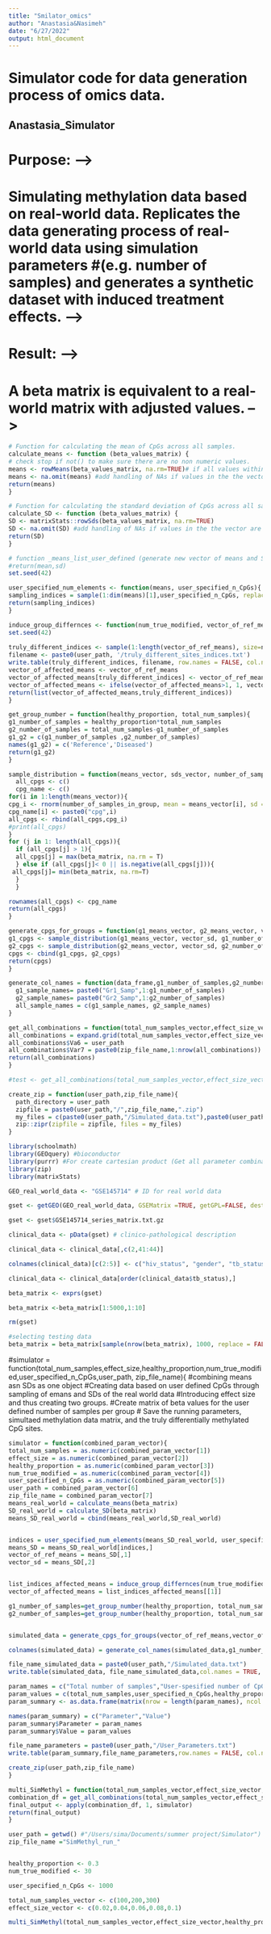 ```yaml
---
title: "Smilator_omics"
author: "Anastasia&Nasimeh"
date: "6/27/2022"
output: html_document
---
```

# Simulator code for data generation process of omics data. 


## Anastasia_Simulator

# Purpose: -->
# Simulating methylation data based on real-world data. Replicates the data generating process of real-world data using simulation parameters #(e.g. number of samples) and generates a synthetic dataset with induced treatment effects.  -->

# Result: -->
# A beta matrix is equivalent to a real-world matrix with adjusted values.  -->

```r
# Function for calculating the mean of CpGs across all samples.
calculate_means <- function (beta_values_matrix) {
# check stop if not() to make sure there are no non numeric values.
means <- rowMeans(beta_values_matrix, na.rm=TRUE)# if all values within a row are NA produces NaN
means <- na.omit(means) #add handling of NAs if values in the the vector are NAs
return(means)
}
```

```r
# Function for calculating the standard deviation of CpGs across all samples.
calculate_SD <- function (beta_values_matrix) {
SD <- matrixStats::rowSds(beta_values_matrix, na.rm=TRUE)
SD <- na.omit(SD) #add handling of NAs if values in the the vector are NAs
return(SD)
}
```


```r
# function _means_list_user_defined (generate new vector of means and SDs of CpGs based on user input, means and SDs of beta_matrix)
#return(mean,sd)
set.seed(42)

user_specified_num_elements <- function(means, user_specified_n_CpGs){
sampling_indices = sample(1:dim(means)[1],user_specified_n_CpGs, replace = TRUE)
return(sampling_indices)
}


```


```r

induce_group_differnces <- function(num_true_modified, vector_of_ref_means, effect_size, user_path){ #record=T
set.seed(42)
  
truly_different_indices <- sample(1:length(vector_of_ref_means), size=num_true_modified, replace = FALSE)
filename <- paste0(user_path, '/truly_different_sites_indices.txt')
write.table(truly_different_indices, filename, row.names = FALSE, col.names = FALSE, sep = " ")
vector_of_affected_means <- vector_of_ref_means
vector_of_affected_means[truly_different_indices] <- vector_of_ref_means[truly_different_indices]+effect_size
vector_of_affected_means <- ifelse(vector_of_affected_means>1, 1, vector_of_affected_means)
return(list(vector_of_affected_means,truly_different_indices))
}
```



```r
get_group_number = function(healthy_proportion, total_num_samples){
g1_number_of_samples = healthy_proportion*total_num_samples
g2_number_of_samples = total_num_samples-g1_number_of_samples
g1_g2 = c(g1_number_of_samples ,g2_number_of_samples)
names(g1_g2) = c('Reference','Diseased')
return(g1_g2)
}

```



```r
sample_distribution = function(means_vector, sds_vector, number_of_samples_in_group){
  all_cpgs <- c()
  cpg_name <- c()
for(i in 1:length(means_vector)){
cpg_i <- rnorm(number_of_samples_in_group, mean = means_vector[i], sd = sds_vector[i])
cpg_name[i] <- paste0("cpg",i)
all_cpgs <- rbind(all_cpgs,cpg_i)
#print(all_cpgs)
}
for (j in 1: length(all_cpgs)){
  if (all_cpgs[j] > 1){
  all_cpgs[j] = max(beta_matrix, na.rm = T)
  } else if (all_cpgs[j]< 0 || is.negative(all_cpgs[j])){
 all_cpgs[j]= min(beta_matrix, na.rm=T)
  } 
  }

rownames(all_cpgs) <- cpg_name
return(all_cpgs)
}
```


```r
generate_cpgs_for_groups = function(g1_means_vector, g2_means_vector, vector_sd, g1_number_of_samples, g2_number_of_samples){
g1_cpgs <- sample_distribution(g1_means_vector, vector_sd, g1_number_of_samples)
g2_cpgs <- sample_distribution(g2_means_vector, vector_sd, g2_number_of_samples)
cpgs <- cbind(g1_cpgs, g2_cpgs)
return(cpgs)
}
```

```r
generate_col_names = function(data_frame,g1_number_of_samples,g2_number_of_samples){
  g1_sample_names= paste0("Gr1_Samp",1:g1_number_of_samples)
  g2_sample_names= paste0("Gr2_Samp",1:g2_number_of_samples)
  all_sample_names = c(g1_sample_names, g2_sample_names)
}
```

```r
get_all_combinations = function(total_num_samples_vector,effect_size_vector,healthy_proportion,num_true_modified,user_specified_n_CpGs,user_path, zip_file_name){
all_combinations = expand.grid(total_num_samples_vector,effect_size_vector,healthy_proportion,num_true_modified,user_specified_n_CpGs)
all_combinations$Va6 = user_path
all_combinations$Var7 = paste0(zip_file_name,1:nrow(all_combinations))
return(all_combinations)
}

#test <- get_all_combinations(total_num_samples_vector,effect_size_vector,healthy_proportion,num_true_modified,user_specified_n_CpGs,user_path, zip_file_name)

```

```r
create_zip = function(user_path,zip_file_name){
  path_directory = user_path
  zipfile = paste0(user_path,"/",zip_file_name,".zip")
  my_files = c(paste0(user_path,"/Simulated_data.txt"),paste0(user_path,"/truly_different_sites_indices.txt"),paste0(user_path,"/User_Parameters.txt"))
  zip::zipr(zipfile = zipfile, files = my_files) 
}
```

```r

library(schoolmath)
library(GEOquery) #bioconductor
library(purrr) #For create cartesian product (Get all parameter combinations)
library(zip)
library(matrixStats)


```

```r
GEO_real_world_data <- "GSE145714" # ID for real world data 

gset <- getGEO(GEO_real_world_data, GSEMatrix =TRUE, getGPL=FALSE, destdir="example_dataset/")

gset <- gset$GSE145714_series_matrix.txt.gz

clinical_data <- pData(gset) # clinico-pathological description

clinical_data <- clinical_data[,c(2,41:44)]

colnames(clinical_data)[c(2:5)] <- c("hiv_status", "gender", "tb_status", "timepoint")

clinical_data <- clinical_data[order(clinical_data$tb_status),]

beta_matrix <- exprs(gset)

beta_matrix <-beta_matrix[1:5000,1:10]

rm(gset)

#selecting testing data
beta_matrix = beta_matrix[sample(nrow(beta_matrix), 1000, replace = FALSE), ]
```

#simulator = function(total_num_samples,effect_size,healthy_proportion,num_true_modified,user_specified_n_CpGs,user_path, zip_file_name){
#combining means asn SDs as one object 
#Creating data based on user defined CpGs through sampling of emans and SDs of the real world data
#Introducing effect size and thus creating two groups.
#Create matrix of beta values for the user defined number of samples per group
# Save the running parameters, simultaed methylation data matrix, and the truly differentially methylated CpG sites.


```r

simulator = function(combined_param_vector){ 
total_num_samples = as.numeric(combined_param_vector[1])
effect_size = as.numeric(combined_param_vector[2])
healthy_proportion = as.numeric(combined_param_vector[3])
num_true_modified = as.numeric(combined_param_vector[4])
user_specified_n_CpGs = as.numeric(combined_param_vector[5])
user_path = combined_param_vector[6]
zip_file_name = combined_param_vector[7]
means_real_world = calculate_means(beta_matrix)
SD_real_world = calculate_SD(beta_matrix)
means_SD_real_world = cbind(means_real_world,SD_real_world)


indices = user_specified_num_elements(means_SD_real_world, user_specified_n_CpGs)
means_SD = means_SD_real_world[indices,] 
vector_of_ref_means = means_SD[,1]
vector_sd = means_SD[,2]


list_indices_affected_means = induce_group_differnces(num_true_modified,vector_of_ref_means,effect_size,user_path)
vector_of_affected_means = list_indices_affected_means[[1]]

g1_number_of_samples=get_group_number(healthy_proportion, total_num_samples)[1]
g2_number_of_samples=get_group_number(healthy_proportion, total_num_samples)[2]


simulated_data = generate_cpgs_for_groups(vector_of_ref_means,vector_of_affected_means, vector_sd, g1_number_of_samples, g2_number_of_samples)

colnames(simulated_data) = generate_col_names(simulated_data,g1_number_of_samples,g2_number_of_samples) #check this 

file_name_simulated_data = paste0(user_path,"/Simulated_data.txt")
write.table(simulated_data, file_name_simulated_data,col.names = TRUE, row.names = TRUE)

param_names = c("Total number of samples","User-spesified number of CpGs","Healthy proportion","Effect size","Number of true modified CpG sites")
param_values = c(total_num_samples,user_specified_n_CpGs,healthy_proportion,effect_size,num_true_modified)
param_summary <- as.data.frame(matrix(nrow = length(param_names), ncol = 2))

names(param_summary) = c("Parameter","Value")
param_summary$Parameter = param_names
param_summary$Value = param_values

file_name_parameters = paste0(user_path,"/User_Parameters.txt")
write.table(param_summary,file_name_parameters,row.names = FALSE, col.names = TRUE, sep = " ")

create_zip(user_path,zip_file_name)
}

```


```r

multi_SimMethyl = function(total_num_samples_vector,effect_size_vector,healthy_proportion,num_true_modified,user_specified_n_CpGs,user_path,zip_file_name){
combination_df = get_all_combinations(total_num_samples_vector,effect_size_vector,healthy_proportion,num_true_modified,user_specified_n_CpGs,user_path,zip_file_name)
final_output <- apply(combination_df, 1, simulator)
return(final_output)
}

```

```r

user_path = getwd() #"/Users/sima/Documents/summer project/Simulator")
zip_file_name ="SimMethyl_run_"


healthy_proportion <- 0.3
num_true_modified <- 30

user_specified_n_CpGs <- 1000

total_num_samples_vector <- c(100,200,300)
effect_size_vector <- c(0.02,0.04,0.06,0.08,0.1)

multi_SimMethyl(total_num_samples_vector,effect_size_vector,healthy_proportion,num_true_modified,user_specified_n_CpGs,user_path,zip_file_name)
```